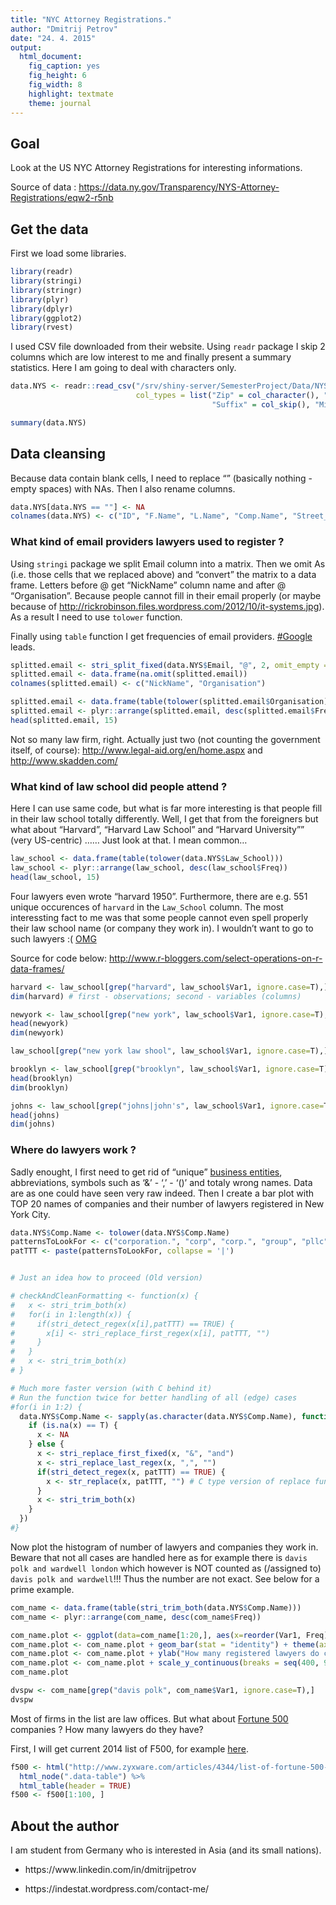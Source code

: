```yaml
---
title: "NYC Attorney Registrations."
author: "Dmitrij Petrov"
date: "24. 4. 2015"
output:
  html_document:
    fig_caption: yes
    fig_height: 6
    fig_width: 8
    highlight: textmate
    theme: journal
---
```


## Goal
Look at the US NYC Attorney Registrations for interesting informations. 

Source of data : <https://data.ny.gov/Transparency/NYS-Attorney-Registrations/eqw2-r5nb>

## Get the data

First we load some libraries.

```r
library(readr)
library(stringi)
library(stringr)
library(plyr)
library(dplyr)
library(ggplot2)
library(rvest)
```

I used CSV file downloaded from their website. Using `readr` package I skip 2 columns which are low interest to me and finally present a summary statistics. Here I am going to deal with characters only.

```r

data.NYS <- readr::read_csv("/srv/shiny-server/SemesterProject/Data/NYS_Attorney_Registrations.csv",
                            col_types = list("Zip" = col_character(), "Zip Plus Four" = col_character(), 
                                             "Suffix" = col_skip(), "Middle Name" = col_skip()))

summary(data.NYS)
```

## Data cleansing

Because data contain blank cells, I need to replace "" (basically nothing - empty spaces) with NAs. Then I also rename columns.

```r
data.NYS[data.NYS == ""] <- NA
colnames(data.NYS) <- c("ID", "F.Name", "L.Name", "Comp.Name", "Street_1", "Street_2", "City", "State", "Zip", "Zip_2", "Country", "County",  "Phone", "Email", "Year_Adm", "JDoA", "Law_School", "Status", "Next_Reg")
```

### What kind of email providers lawyers used to register ?

Using `stringi` package we split Email column into a matrix. Then we omit As (i.e. those cells that we replaced above) and "convert" the matrix to a data frame. Letters before @ get "NickName" column name and after @ "Organisation". Because people cannot fill in their email properly (or maybe because of <http://rickrobinson.files.wordpress.com/2012/10/it-systems.jpg>). As a result I need to use `tolower` function.

Finally using `table` function I get frequencies of email providers. [#Google](https://www.google.de/search?q=gmail+is+unique) leads.

```r
splitted.email <- stri_split_fixed(data.NYS$Email, "@", 2, omit_empty = NA, simplify = TRUE) 
splitted.email <- data.frame(na.omit(splitted.email))
colnames(splitted.email) <- c("NickName", "Organisation")

splitted.email <- data.frame(table(tolower(splitted.email$Organisation)))
splitted.email <- plyr::arrange(splitted.email, desc(splitted.email$Freq))
head(splitted.email, 15)
```

Not so many law firm, right. Actually just two (not counting the government itself, of course): <http://www.legal-aid.org/en/home.aspx> and <http://www.skadden.com/>

### What kind of law school did people attend ?

Here I can use same code, but what is far more interesting is that people fill in their law school totally differently. Well, I get that from the foreigners but what about "Harvard", "Harvard Law School" and "Harvard University"" (very US-centric) ...... Just look at that. I mean common... 

```r
law_school <- data.frame(table(tolower(data.NYS$Law_School)))
law_school <- plyr::arrange(law_school, desc(law_school$Freq))
head(law_school, 15)
```

Four lawyers even wrote "harvard 1950". Furthermore, there are e.g. 551 unique occurences of `harvard` in the `Law_School` column. The most interessting fact to me was that some people cannot even spell properly their law school name (or company they work in). I wouldn't want to go to such lawyers :(  [OMG](http://www.freemake.com/blog/wp-content/uploads/2012/08/SpellRite-1.gif)

Source for code below: <http://www.r-bloggers.com/select-operations-on-r-data-frames/>
```r
harvard <- law_school[grep("harvard", law_school$Var1, ignore.case=T),]
dim(harvard) # first - observations; second - variables (columns)

newyork <- law_school[grep("new york", law_school$Var1, ignore.case=T),]
head(newyork)
dim(newyork)

law_school[grep("new york law shool", law_school$Var1, ignore.case=T),] # FAIL

brooklyn <- law_school[grep("brooklyn", law_school$Var1, ignore.case=T),]
head(brooklyn)
dim(brooklyn)

johns <- law_school[grep("johns|john's", law_school$Var1, ignore.case=T),]
head(johns)
dim(johns)

```

### Where do lawyers work ?

Sadly enought, I first need to get rid of "unique" [business entities](https://en.wikipedia.org/wiki/Types_of_business_entity#United_States), abbreviations, symbols such as '&' - ',' - '()' and totaly wrong names. Data are as one could have seen very raw indeed. Then I create a bar plot with TOP 20 names of companies and their number of lawyers registered in New York City.

```r
data.NYS$Comp.Name <- tolower(data.NYS$Comp.Name)
patternsToLookFor <- c("corporation.", "corp", "corp.", "group", "pllc", "p.a.", "llp","l.p.", "llc", "l.l.c.", "l.l.p.", "ltd.","inc.", "inc", "us", "p.c.", "pc", "plc")
patTTT <- paste(patternsToLookFor, collapse = '|')


# Just an idea how to proceed (Old version)

# checkAndCleanFormatting <- function(x) {
#   x <- stri_trim_both(x)  
#   for(i in 1:length(x)) {
#     if(stri_detect_regex(x[i],patTTT) == TRUE) {
#       x[i] <- stri_replace_first_regex(x[i], patTTT, "")
#     }
#   }
#   x <- stri_trim_both(x)
# }

# Much more faster version (with C behind it)
# Run the function twice for better handling of all (edge) cases
#for(i in 1:2) {
  data.NYS$Comp.Name <- sapply(as.character(data.NYS$Comp.Name), function(x) {
    if (is.na(x) == T) {
      x <- NA
    } else {
      x <- stri_replace_first_fixed(x, "&", "and")
      x <- stri_replace_last_regex(x, ",", "")
      if(stri_detect_regex(x, patTTT) == TRUE) {
        x <- str_replace(x, patTTT, "") # C type version of replace function is weird
      }
      x <- stri_trim_both(x)
    }
  })
#}
```

Now plot the histogram of number of lawyers and companies they work in. Beware that not all cases are handled here as for example there is `davis polk and wardwell london` which however is NOT counted as (/assigned to) `davis polk and wardwell`!!! Thus the number are not exact. See below for a prime example.

```r
com_name <- data.frame(table(stri_trim_both(data.NYS$Comp.Name)))
com_name <- plyr::arrange(com_name, desc(com_name$Freq))

com_name.plot <- ggplot(data=com_name[1:20,], aes(x=reorder(Var1, Freq), y=Freq)) + coord_flip(ylim= c(400,900))
com_name.plot <- com_name.plot + geom_bar(stat = "identity") + theme(axis.text.y = element_text(size = 14), axis.text.x = element_text(size = 14)) 
com_name.plot <- com_name.plot + ylab("How many registered lawyers do companies have in NYC ?") + xlab("Companies")
com_name.plot <- com_name.plot + scale_y_continuous(breaks = seq(400, 900, 50))
com_name.plot
```

```r
dvspw <- com_name[grep("davis polk", com_name$Var1, ignore.case=T),]
dvspw
```


Most of firms in the list are law offices. But what about [Fortune 500](https://fortune.com/global500/) companies ? How many lawyers do they have? 

First, I will get current 2014 list of F500, for example [here](http://www.zyxware.com/articles/4344/list-of-fortune-500-companies-and-their-websites). 

```r
f500 <- html("http://www.zyxware.com/articles/4344/list-of-fortune-500-companies-and-their-websites") %>%
  html_node(".data-table") %>%
  html_table(header = TRUE)
f500 <- f500[1:100, ]
```


## About the author 

I am student from Germany who is interested in Asia (and its small nations).

*  https://www.linkedin.com/in/dmitrijpetrov

*  https://indestat.wordpress.com/contact-me/
